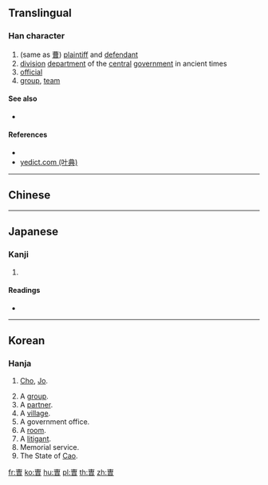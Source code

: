 ==Translingual==

===Han character===
{{Han char|rn=73|rad=曰|as=06|sn=10|four=|canj=YWA|ids=⿱𤰔曰}}

# (same as [[曹]]) [[plaintiff]] and [[defendant]]
# [[division]] [[department]] of the [[central]] [[government]] in ancient times
# [[official]]
# [[group]], [[team]]

====See also====
* {{l|mul|曹}} <!-- graphically similar -->

====References====
* {{Han ref|kx=0503.011|hdz=21506.050|uh=66FA|ud=26362}}
* [http://yedict.com/htm/66/66FA.htm yedict.com (叶典)]

----

==Chinese==
{{zh-see|曹|v}}

----

==Japanese==

===Kanji===
{{ja-kanji|grade=|rs=曰06}}

# {{defn|lang=ja|sort=曰06}}

====Readings====
* {{ja-readings|on=[[そう]] (sō)|kun=[[つかさ]] (tsukasa), [[ともがら]] (tomogara), [[へや]] (heya)}}

----

==Korean==

===Hanja===
{{ko-hanja|hangeul=조|eumhun=[[성씨]], [[무리]]|rv=jo|mr=cho|y=co|ehrv=seongssi, muri|ehmr=sôngssi, muri|ehy=sengssi, mwuli}}

# {{surname|lang=ko}} [[Cho]], [[Jo]].
# A [[group]].
# A [[partner]].
# A [[village]].
# A government office.
# A [[room]].
# A [[litigant]].
# Memorial service.
# The State of [[Cao]].

[[fr:曺]]
[[ko:曺]]
[[hu:曺]]
[[pl:曺]]
[[th:曺]]
[[zh:曺]]